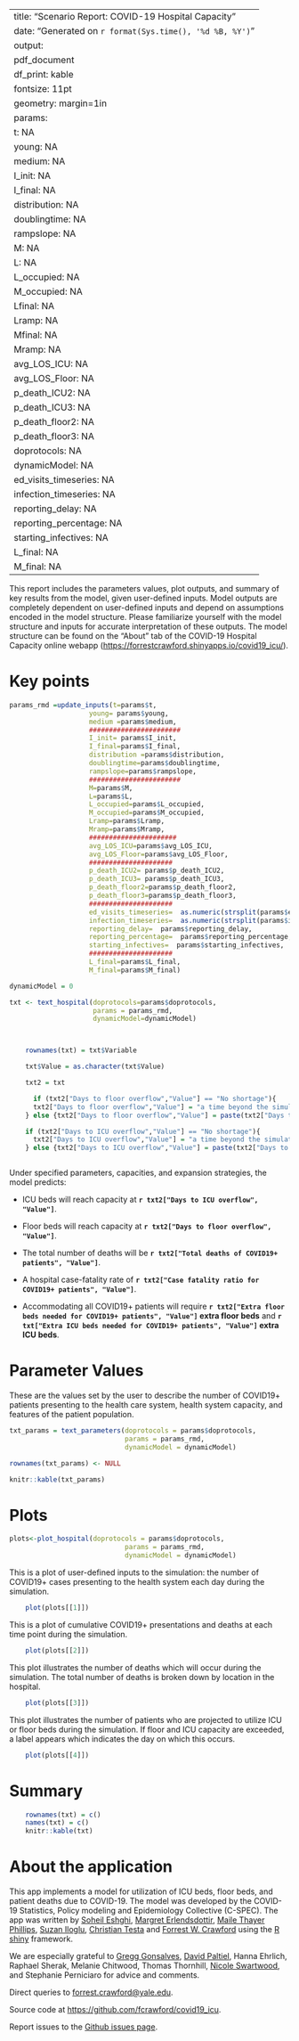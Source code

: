 
---
title: "Scenario Report: COVID-19 Hospital Capacity"
date: "Generated on `r format(Sys.time(), '%d %B, %Y')`"
output:
  pdf_document
    df_print: kable
fontsize: 11pt
geometry: margin=1in
params:
    t: NA
    young: NA
    medium: NA
    I_init: NA
    I_final: NA
    distribution: NA
    doublingtime: NA
    rampslope: NA
    M: NA
    L: NA
    L_occupied: NA
    M_occupied: NA
    Lfinal: NA
    Lramp: NA
    Mfinal: NA
    Mramp: NA
    avg_LOS_ICU: NA
    avg_LOS_Floor: NA
    p_death_ICU2: NA
    p_death_ICU3: NA
    p_death_floor2: NA
    p_death_floor3: NA
    doprotocols: NA
    dynamicModel: NA
    ed_visits_timeseries: NA
    infection_timeseries: NA
    reporting_delay: NA
    reporting_percentage: NA
    starting_infectives: NA
    L_final: NA
    M_final: NA
---

This report includes the parameters values, plot outputs, and summary of key results from the model, given user-defined inputs.  Model outputs are completely dependent on user-defined inputs and depend on assumptions encoded in the model structure. Please familiarize yourself with the model structure and inputs for accurate interpretation of these outputs.  The model structure can be found on the "About" tab of the COVID-19 Hospital Capacity online webapp (<https://forrestcrawford.shinyapps.io/covid19_icu/>).

# Key points

```r

params_rmd =update_inputs(t=params$t,
                    young= params$young,
                    medium =params$medium,
                    #######################
                    I_init= params$I_init,
                    I_final=params$I_final,
                    distribution =params$distribution,
                    doublingtime=params$doublingtime,
                    rampslope=params$rampslope,
                    #######################
                    M=params$M,
                    L=params$L,
                    L_occupied=params$L_occupied,
                    M_occupied=params$M_occupied,
                    Lramp=params$Lramp,
                    Mramp=params$Mramp,
                    ######################
                    avg_LOS_ICU=params$avg_LOS_ICU,
                    avg_LOS_Floor=params$avg_LOS_Floor,
                    #####################
                    p_death_ICU2= params$p_death_ICU2,
                    p_death_ICU3= params$p_death_ICU3,
                    p_death_floor2=params$p_death_floor2,
                    p_death_floor3=params$p_death_floor3,
                    #####################
                    ed_visits_timeseries=  as.numeric(strsplit(params$ed_visits_timeseries, split = ",")[[1]]),
                    infection_timeseries=  as.numeric(strsplit(params$infection_timeseries, split = ",")[[1]]),
                    reporting_delay=  params$reporting_delay,
                    reporting_percentage=  params$reporting_percentage,
                    starting_infectives=  params$starting_infectives,
                    #####################
                    L_final=params$L_final,
                    M_final=params$M_final)

dynamicModel = 0

txt <- text_hospital(doprotocols=params$doprotocols,
                     params = params_rmd,
                     dynamicModel=dynamicModel)



    rownames(txt) = txt$Variable

    txt$Value = as.character(txt$Value)

    txt2 = txt

      if (txt2["Days to floor overflow","Value"] == "No shortage"){
      txt2["Days to floor overflow","Value"] = "a time beyond the simulation"
    } else {txt2["Days to floor overflow","Value"] = paste(txt2["Days to floor overflow","Value"], " days")}

    if (txt2["Days to ICU overflow","Value"] == "No shortage"){
      txt2["Days to ICU overflow","Value"] = "a time beyond the simulation"
    } else {txt2["Days to ICU overflow","Value"] = paste(txt2["Days to ICU overflow","Value"], " days")}



```

Under specified parameters, capacities, and expansion strategies, the model predicts:

* ICU beds will reach capacity at **`r txt2["Days to ICU overflow", "Value"]`**.

* Floor beds will reach capacity at **`r txt2["Days to floor overflow", "Value"]`**.

* The total number of deaths will be **`r txt2["Total deaths of COVID19+ patients", "Value"]`**.

* A hospital case-fatality rate of **`r txt2["Case fatality ratio for COVID19+ patients", "Value"]`**.

* Accommodating all COVID19+ patients will require **`r txt2["Extra floor beds needed for COVID19+ patients", "Value"]` extra floor beds** and **`r txt["Extra ICU beds needed for COVID19+ patients", "Value"]` extra ICU beds**.

# Parameter Values

These are the values set by the user to describe the number of COVID19+ patients presenting to the health care system, health system capacity, and features of the patient population.

```r
txt_params = text_parameters(doprotocols = params$doprotocols,
                             params = params_rmd,
                             dynamicModel = dynamicModel)

rownames(txt_params) <- NULL

knitr::kable(txt_params)
```

# Plots

```r
plots<-plot_hospital(doprotocols = params$doprotocols,
                             params = params_rmd,
                             dynamicModel = dynamicModel)
```


This is a plot of user-defined inputs to the simulation: the number of COVID19+ cases presenting to the health system each day during the simulation.

```r
    plot(plots[[1]])
```

\newpage

This is a plot of cumulative COVID19+ presentations and deaths at each time point during the simulation.

```r
    plot(plots[[2]])
```


This plot illustrates the number of deaths which will occur during the simulation.  The total number of deaths is broken down by location in the hospital.

```r
    plot(plots[[3]])
```

\newpage

This plot illustrates the number of patients who are projected to utilize ICU or floor beds during the simulation.  If floor and ICU capacity are exceeded, a label appears which indicates the day on which this occurs.

```r
    plot(plots[[4]])
```

# Summary

```r
    rownames(txt) = c()
    names(txt) = c()
    knitr::kable(txt)

```


\newpage

# About the application

This app implements a model for utilization of ICU beds, floor beds, and patient deaths due to COVID-19.  The model was developed by the COVID-19 Statistics,
Policy modeling and Epidemiology Collective (C-SPEC).  The app was written by [Soheil Eshghi](http://www.soheileshghi.com/), [Margret Erlendsdottir](https://medicine.yale.edu/profile/margret_erlendsdottir/),
[Maile Thayer Phillips](https://medicine.yale.edu/profile/maile_phillips/), [Suzan Iloglu](https://medicine.yale.edu/profile/suzan_iloglu/), [Christian Testa](https://ctesta.com)
and [Forrest W. Crawford](http://www.crawfordlab.io) using the [R](http://www.r-project.org) [shiny](http://shiny.rstudio.com/) framework.

We are especially grateful to [Gregg Gonsalves](https://medicine.yale.edu/profile/gregg_gonsalves/), [David Paltiel](https://medicine.yale.edu/profile/david_paltiel/),
Hanna Ehrlich, Raphael Sherak,  Melanie Chitwood, Thomas Thornhill, [Nicole Swartwood](https://prevention-policy-modeling-lab.sph.harvard.edu/nicole-swartwood/),
and Stephanie Perniciaro for advice and comments.

Direct queries to <forrest.crawford@yale.edu>.

Source code at <https://github.com/fcrawford/covid19_icu>.

Report issues to the [Github issues page](https://github.com/fcrawford/covid19_icu/issues).
